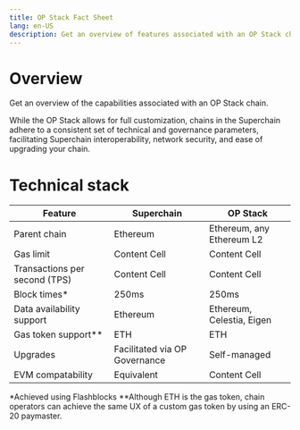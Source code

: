 ```yaml
---
title: OP Stack Fact Sheet
lang: en-US
description: Get an overview of features associated with an OP Stack chain
---
```


# Overview
Get an overview of the capabilities associated with an OP Stack chain.

While the OP Stack allows for full customization, chains in the Superchain adhere to a consistent set of technical and governance parameters, facilitating Superchain interoperability, network security, and ease of upgrading your chain.

# Technical stack
| Feature                        | Superchain                    | OP Stack                  |
| ------------------------------ | ----------------------------- | ------------------------- |
| Parent chain                   | Ethereum                      | Ethereum, any Ethereum L2 |
| Gas limit                      | Content Cell                  | Content Cell              |
| Transactions per second (TPS)  | Content Cell                  | Content Cell              |
| Block times*                   | 250ms                         | 250ms                     |
| Data availability support      | Ethereum                      | Ethereum, Celestia, Eigen |
| Gas token support**            | ETH                           | ETH                       |
| Upgrades                       | Facilitated via OP Governance | Self-managed              |
| EVM compatability              | Equivalent                    | Content Cell              |

*Achieved using Flashblocks
**Although ETH is the gas token, chain operators can achieve the same UX of a custom gas token by using an ERC-20 paymaster.
